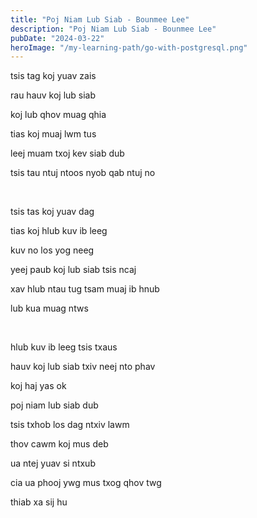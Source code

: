 ```yaml
---
title: "Poj Niam Lub Siab - Bounmee Lee"
description: "Poj Niam Lub Siab - Bounmee Lee"
pubDate: "2024-03-22"
heroImage: "/my-learning-path/go-with-postgresql.png"
---
```


tsis tag koj yuav zais

rau hauv koj lub siab

koj lub qhov muag qhia

tias koj muaj lwm tus

leej muam txoj kev siab dub

tsis tau ntuj ntoos nyob qab ntuj no

<br />

tsis tas koj yuav dag

tias koj hlub kuv ib leeg

kuv no los yog neeg

yeej paub koj lub siab tsis ncaj

xav hlub ntau tug tsam muaj ib hnub

lub kua muag ntws

<br />

hlub kuv ib leeg tsis txaus

hauv koj lub siab txiv neej nto phav

koj haj yas ok

poj niam lub siab dub

tsis txhob los dag ntxiv lawm

thov cawm koj mus deb

ua ntej yuav si ntxub

cia ua phooj ywg mus txog qhov twg

thiab xa sij hu
